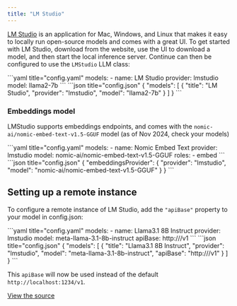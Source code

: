```yaml
---
title: "LM Studio"
---
```


[LM Studio](https://lmstudio.ai) is an application for Mac, Windows, and Linux that makes it easy to locally run open-source models and comes with a great UI. To get started with LM Studio, download from the website, use the UI to download a model, and then start the local inference server. Continue can then be configured to use the `LMStudio` LLM class:

<Tabs>
  <Tab title="YAML">
  ```yaml title="config.yaml"
  models:
    - name: LM Studio
      provider: lmstudio
      model: llama2-7b
  ```
  </Tab>
  <Tab title="JSON">
  ```json title="config.json"
  {
    "models": [
      {
        "title": "LM Studio",
        "provider": "lmstudio",
        "model": "llama2-7b"
      }
    ]
  }
  ```
  </Tab>
</Tabs>

### Embeddings model

LMStudio supports embeddings endpoints, and comes with the `nomic-ai/nomic-embed-text-v1.5-GGUF` model (as of Nov 2024, check your models)

<Tabs>
  <Tab title="YAML">
  ```yaml title="config.yaml"
  models:
    - name: Nomic Embed Text
      provider: lmstudio
      model: nomic-ai/nomic-embed-text-v1.5-GGUF
      roles:
        - embed
  ```
  </Tab>
  <Tab title="JSON">
  ```json title="config.json"
  {
    "embeddingsProvider": {
      "provider": "lmstudio",
      "model": "nomic-ai/nomic-embed-text-v1.5-GGUF"
    }
  }
  ```
  </Tab>
</Tabs>

## Setting up a remote instance

To configure a remote instance of LM Studio, add the `"apiBase"` property to your model in config.json:

<Tabs>
  <Tab title="YAML">
  ```yaml title="config.yaml"
  models:
    - name: Llama3.1 8B Instruct
      provider: lmstudio
      model: meta-llama-3.1-8b-instruct
      apiBase: http://<MY ENDPOINT>/v1
  ```
  </Tab>
  <Tab title="JSON">
  ```json title="config.json"
  {
      "models": [
        {
          "title": "Llama3.1 8B Instruct",
      "provider": "lmstudio",
          "model": "meta-llama-3.1-8b-instruct",
          "apiBase": "http://<MY ENDPOINT>/v1"
    }
      ]
  }
  ```
  </Tab>
</Tabs>

This `apiBase` will now be used instead of the default `http://localhost:1234/v1`.

[View the source](https://github.com/continuedev/continue/blob/main/core/llm/llms/LMStudio.ts)
